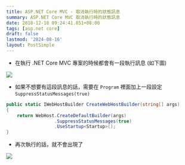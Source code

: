 ```yaml
---
title: ASP.NET Core MVC - 取消執行時的狀態訊息
summary: ASP.NET Core MVC 取消執行時的狀態訊息
date: 2018-12-18 09:24:41.851+08:00
tags: [asp.net core]
draft: false
lastmod: '2024-08-16'
layout: PostSimple
---
```


- 在執行 .NET Core MVC 專案的時候都會有一段執行訊息 (如下圖)

![](/static/images/404.webp)

- 如果不想要有這段訊息的話，需要在 `Program` 裡面加上一段設定 `SuppressStatusMessages(true)`

```csharp
public static IWebHostBuilder CreateWebHostBuilder(string[] args)
{
    return WebHost.CreateDefaultBuilder(args)
                  .SuppressStatusMessages(true)
                  .UseStartup<Startup>();
}
```

- 再次執行的話，就不會出現了

![](/static/images/404.webp)
